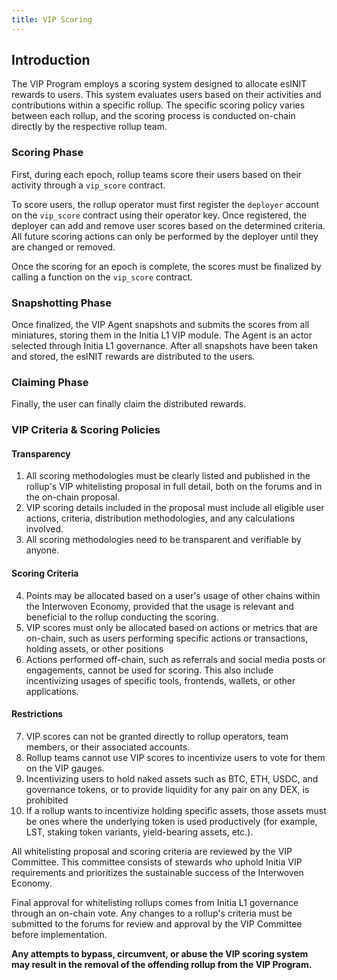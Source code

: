 ```yaml
---
title: VIP Scoring
---
```


## Introduction

The VIP Program employs a scoring system designed to allocate ⁠esINIT rewards to users. This system evaluates users based on their activities and contributions within a specific rollup. The specific scoring policy varies between each rollup, and the scoring process is conducted on-chain directly by the respective rollup team.

### Scoring Phase

First, during each epoch, rollup teams score their users based on their activity through a `vip_score` contract. 

To score users, the rollup operator must first register the `deployer` account on the `vip_score` contract using their operator key. Once registered, the deployer can add and remove user scores based on the determined criteria. All future scoring actions can only be performed by the deployer until they are changed or removed.

Once the scoring for an epoch is complete, the scores must be finalized by calling a function on the `vip_score` contract.

### Snapshotting Phase

Once finalized, the VIP Agent snapshots and submits the scores from all miniatures, storing them in the Initia L1 VIP module. The Agent is an actor selected through Initia L1 governance. After all snapshots have been taken and stored, the esINIT rewards are distributed to the users.

### Claiming Phase

Finally, the user can finally claim the distributed rewards.

### VIP Criteria & Scoring Policies

#### Transparency

1. All scoring methodologies must be clearly listed and published in the rollup's VIP whitelisting proposal in full detail, both on the forums and in the on-chain proposal.  
2. VIP scoring details included in the proposal must include all eligible user actions, criteria, distribution methodologies, and any calculations involved.  
3. All scoring methodologies need to be transparent and verifiable by anyone.  

#### Scoring Criteria

4. Points may be allocated based on a user's usage of other chains within the Interwoven Economy, provided that the usage is relevant and beneficial to the rollup conducting the scoring.  
5. VIP scores must only be allocated based on actions or metrics that are on-chain, such as users performing specific actions or transactions, holding assets, or other positions
6. Actions performed off-chain, such as referrals and social media posts or engagements, cannot be used for scoring. This also include incentivizing usages of specific tools, frontends, wallets, or other applications.

#### Restrictions

7. VIP scores can not be granted directly to rollup operators, team members, or their associated accounts.  
8. Rollup teams cannot use VIP scores to incentivize users to vote for them on the VIP gauges.  
9. Incentivizing users to hold naked assets such as BTC, ETH, USDC, and governance tokens, or to provide liquidity for any pair on any DEX, is prohibited
10. If a rollup wants to incentivize holding specific assets, those assets must be ones where the underlying token is used productively (for example, LST, staking token variants, yield-bearing assets, etc.).

All whitelisting proposal and scoring criteria are reviewed by the VIP Committee. This committee consists of stewards who uphold Initia VIP requirements and prioritizes the sustainable success of the Interwoven Economy.

Final approval for whitelisting rollups comes from Initia L1 governance through an on-chain vote. Any changes to a rollup's criteria must be submitted to the forums for review and approval by the VIP Committee before implementation.

**Any attempts to bypass, circumvent, or abuse the VIP scoring system may result in the removal of the offending rollup from the VIP Program.**
